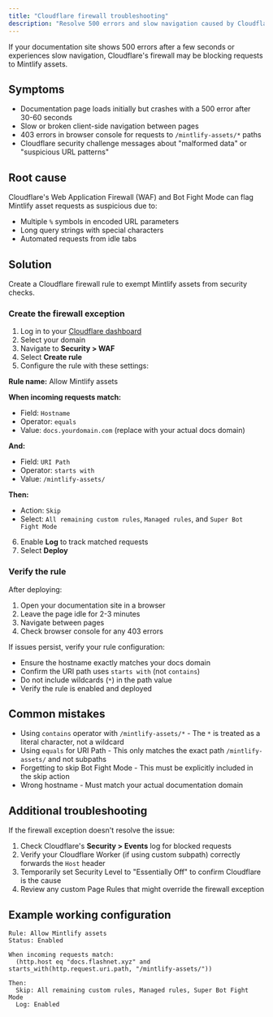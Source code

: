 ```yaml
---
title: "Cloudflare firewall troubleshooting"
description: "Resolve 500 errors and slow navigation caused by Cloudflare blocking Mintlify assets"
---
```


If your documentation site shows 500 errors after a few seconds or experiences slow navigation, Cloudflare's firewall may be blocking requests to Mintlify assets.

## Symptoms

- Documentation page loads initially but crashes with a 500 error after 30-60 seconds
- Slow or broken client-side navigation between pages
- 403 errors in browser console for requests to `/mintlify-assets/*` paths
- Cloudflare security challenge messages about "malformed data" or "suspicious URL patterns"

## Root cause

Cloudflare's Web Application Firewall (WAF) and Bot Fight Mode can flag Mintlify asset requests as suspicious due to:

- Multiple `%` symbols in encoded URL parameters
- Long query strings with special characters
- Automated requests from idle tabs

## Solution

Create a Cloudflare firewall rule to exempt Mintlify assets from security checks.

### Create the firewall exception

1. Log in to your [Cloudflare dashboard](https://dash.cloudflare.com/)
2. Select your domain
3. Navigate to **Security > WAF**
4. Select **Create rule**
5. Configure the rule with these settings:

**Rule name:** Allow Mintlify assets

**When incoming requests match:**
- Field: `Hostname`
- Operator: `equals`
- Value: `docs.yourdomain.com` (replace with your actual docs domain)

**And:**
- Field: `URI Path`
- Operator: `starts with`
- Value: `/mintlify-assets/`

**Then:**
- Action: `Skip`
- Select: `All remaining custom rules`, `Managed rules`, and `Super Bot Fight Mode`

6. Enable **Log** to track matched requests
7. Select **Deploy**

### Verify the rule

After deploying:

1. Open your documentation site in a browser
2. Leave the page idle for 2-3 minutes
3. Navigate between pages
4. Check browser console for any 403 errors

If issues persist, verify your rule configuration:

- Ensure the hostname exactly matches your docs domain
- Confirm the URI path uses `starts with` (not `contains`)
- Do not include wildcards (`*`) in the path value
- Verify the rule is enabled and deployed

## Common mistakes

- Using `contains` operator with `/mintlify-assets/*` - The `*` is treated as a literal character, not a wildcard
- Using `equals` for URI Path - This only matches the exact path `/mintlify-assets/` and not subpaths
- Forgetting to skip Bot Fight Mode - This must be explicitly included in the skip action
- Wrong hostname - Must match your actual documentation domain

## Additional troubleshooting

If the firewall exception doesn't resolve the issue:

1. Check Cloudflare's **Security > Events** log for blocked requests
2. Verify your Cloudflare Worker (if using custom subpath) correctly forwards the `Host` header
3. Temporarily set Security Level to "Essentially Off" to confirm Cloudflare is the cause
4. Review any custom Page Rules that might override the firewall exception

## Example working configuration

```
Rule: Allow Mintlify assets
Status: Enabled

When incoming requests match:
  (http.host eq "docs.flashnet.xyz" and starts_with(http.request.uri.path, "/mintlify-assets/"))

Then:
  Skip: All remaining custom rules, Managed rules, Super Bot Fight Mode
  Log: Enabled
```
